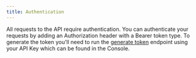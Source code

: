 ```yaml
---
title: Authentication
---
```


All requests to the API require authentication. You can authenticate your requests by adding an Authorization header with a Bearer token type. To generate the token you'll need to run the [generate token](/api-reference/generate-token) endpoint using your API Key which can be found in the Console.

